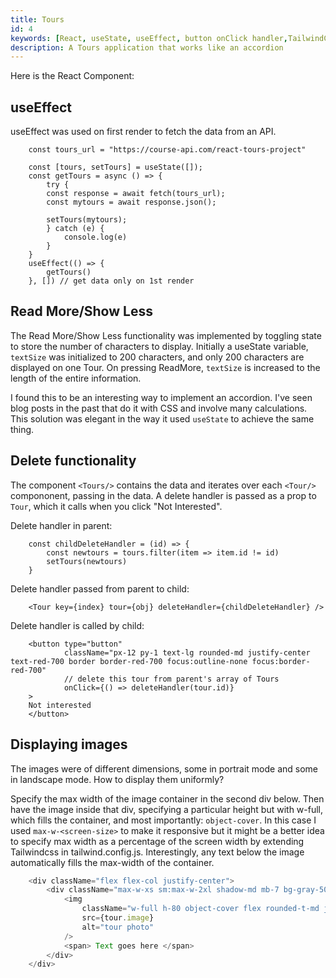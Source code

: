 ```yaml
---
title: Tours
id: 4
keywords: [React, useState, useEffect, button onClick handler,TailwindCSS, object-cover, react hooks]
description: A Tours application that works like an accordion
---
```

Here is the React Component:
<div className="min-h-screen bg-blue-50">
    <Tours />
</div>

## useEffect 

useEffect was used on first render to fetch the data from an API.

```tsx
    const tours_url = "https://course-api.com/react-tours-project"

    const [tours, setTours] = useState([]);
    const getTours = async () => {
        try {
        const response = await fetch(tours_url);
        const mytours = await response.json();

        setTours(mytours);
        } catch (e) {
            console.log(e)
        }
    }
    useEffect(() => {
        getTours()
    }, []) // get data only on 1st render
```

## Read More/Show Less
The Read More/Show Less functionality was implemented by toggling state to store the number of characters to display. Initially a useState variable, `textSize` was initialized to 200 characters, and only 200 characters are displayed on one Tour. On pressing ReadMore, `textSize` is increased to the length of the entire information.

I found this to be an interesting way to implement an accordion. I've seen blog posts in the past that do it with CSS and involve many calculations. This solution was elegant in the way it used `useState` to achieve the same thing.

## Delete functionality
The component `<Tours/>` contains the data and iterates over each `<Tour/>` compononent, passing in the data. A delete handler is passed as a prop to `Tour`, which it calls when you click "Not Interested".

Delete handler in parent:
```tsx
    const childDeleteHandler = (id) => {
        const newtours = tours.filter(item => item.id != id)
        setTours(newtours)
    }
```

Delete handler passed from parent to child:
```tsx
    <Tour key={index} tour={obj} deleteHandler={childDeleteHandler} />
```  

Delete handler is called by child:
```tsx
    <button type="button"
            className="px-12 py-1 text-lg rounded-md justify-center text-red-700 border border-red-700 focus:outline-none focus:border-red-700"
            // delete this tour from parent's array of Tours
            onClick={() => deleteHandler(tour.id)}
    >
    Not interested
    </button>
```

## Displaying images
The images were of different dimensions, some in portrait mode and some in landscape mode. How to display them uniformly?

Specify the max width of the image container in the second div below. Then have the image inside that div, specifying a particular height but with w-full, which fills the container, and most importantly: `object-cover`.
In this case I used `max-w-<screen-size>` to make it responsive but it might be a better idea to specify max width as a percentage of the screen width by extending Tailwindcss in tailwind.config.js. Interestingly, any text below the image automatically fills the max-width of the container.


```typescript
    <div className="flex flex-col justify-center">
        <div className="max-w-xs sm:max-w-2xl shadow-md mb-7 bg-gray-50 rounded-b-md">
            <img
                className="w-full h-80 object-cover flex rounded-t-md justify-center items-center"
                src={tour.image}
                alt="tour photo"
            />
            <span> Text goes here </span>
        </div>
    </div>
```

